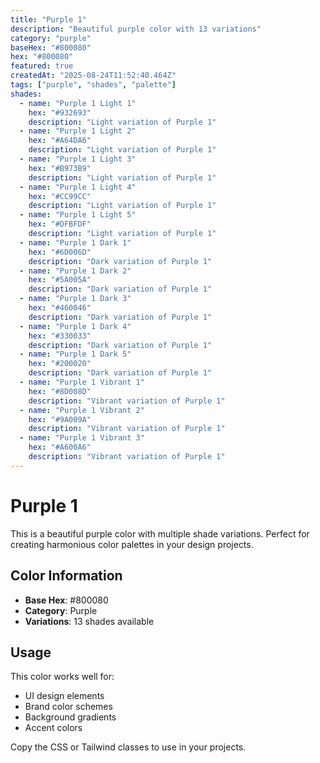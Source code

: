 ```yaml
---
title: "Purple 1"
description: "Beautiful purple color with 13 variations"
category: "purple"
baseHex: "#800080"
hex: "#800080"
featured: true
createdAt: "2025-08-24T11:52:40.464Z"
tags: ["purple", "shades", "palette"]
shades:
  - name: "Purple 1 Light 1"
    hex: "#932693"
    description: "Light variation of Purple 1"
  - name: "Purple 1 Light 2"
    hex: "#A64DA6"
    description: "Light variation of Purple 1"
  - name: "Purple 1 Light 3"
    hex: "#B973B9"
    description: "Light variation of Purple 1"
  - name: "Purple 1 Light 4"
    hex: "#CC99CC"
    description: "Light variation of Purple 1"
  - name: "Purple 1 Light 5"
    hex: "#DFBFDF"
    description: "Light variation of Purple 1"
  - name: "Purple 1 Dark 1"
    hex: "#6D006D"
    description: "Dark variation of Purple 1"
  - name: "Purple 1 Dark 2"
    hex: "#5A005A"
    description: "Dark variation of Purple 1"
  - name: "Purple 1 Dark 3"
    hex: "#460046"
    description: "Dark variation of Purple 1"
  - name: "Purple 1 Dark 4"
    hex: "#330033"
    description: "Dark variation of Purple 1"
  - name: "Purple 1 Dark 5"
    hex: "#200020"
    description: "Dark variation of Purple 1"
  - name: "Purple 1 Vibrant 1"
    hex: "#8D008D"
    description: "Vibrant variation of Purple 1"
  - name: "Purple 1 Vibrant 2"
    hex: "#9A009A"
    description: "Vibrant variation of Purple 1"
  - name: "Purple 1 Vibrant 3"
    hex: "#A600A6"
    description: "Vibrant variation of Purple 1"
---
```


# Purple 1

This is a beautiful purple color with multiple shade variations. Perfect for creating harmonious color palettes in your design projects.

## Color Information

- **Base Hex**: #800080
- **Category**: Purple
- **Variations**: 13 shades available

## Usage

This color works well for:
- UI design elements
- Brand color schemes  
- Background gradients
- Accent colors

Copy the CSS or Tailwind classes to use in your projects.
